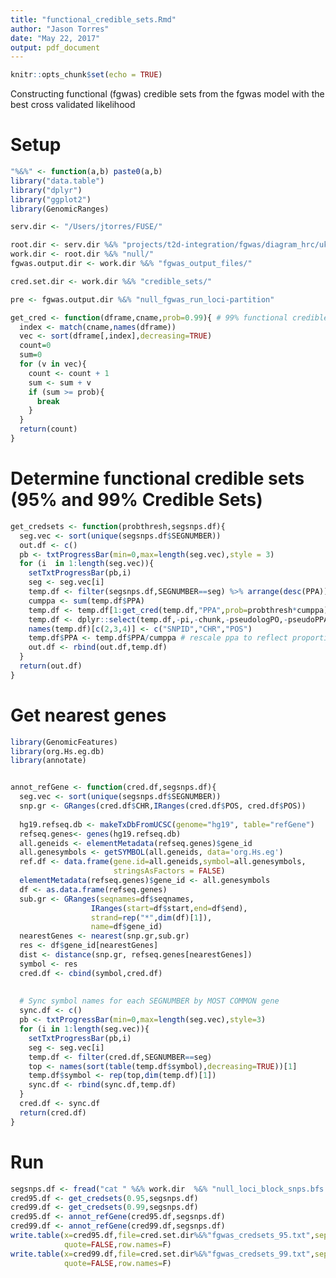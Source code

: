 ```yaml
---
title: "functional_credible_sets.Rmd"
author: "Jason Torres"
date: "May 22, 2017"
output: pdf_document
---
```


```r
knitr::opts_chunk$set(echo = TRUE)
```


Constructing functional (fgwas) credible sets from the fgwas model with the best cross validated likelihood 

# Setup 

```r

"%&%" <- function(a,b) paste0(a,b)
library("data.table")
library("dplyr")
library("ggplot2")
library(GenomicRanges)

serv.dir <- "/Users/jtorres/FUSE/"

root.dir <- serv.dir %&% "projects/t2d-integration/fgwas/diagram_hrc/ukbb-diamante-euro-manuscript/"
work.dir <- root.dir %&% "null/"
fgwas.output.dir <- work.dir %&% "fgwas_output_files/"

cred.set.dir <- work.dir %&% "credible_sets/"

pre <- fgwas.output.dir %&% "null_fgwas_run_loci-partition"  

```


```r

get_cred <- function(dframe,cname,prob=0.99){ # 99% functional credible sets 
  index <- match(cname,names(dframe))
  vec <- sort(dframe[,index],decreasing=TRUE)
  count=0
  sum=0
  for (v in vec){
    count <- count + 1
    sum <- sum + v
    if (sum >= prob){
      break
    }
  }
  return(count)
}


```



# Determine functional credible sets (95% and 99% Credible Sets)


```r


get_credsets <- function(probthresh,segsnps.df){
  seg.vec <- sort(unique(segsnps.df$SEGNUMBER))
  out.df <- c()
  pb <- txtProgressBar(min=0,max=length(seg.vec),style = 3)
  for (i  in 1:length(seg.vec)){
    setTxtProgressBar(pb,i)
    seg <- seg.vec[i]
    temp.df <- filter(segsnps.df,SEGNUMBER==seg) %>% arrange(desc(PPA))
    cumppa <- sum(temp.df$PPA)
    temp.df <- temp.df[1:get_cred(temp.df,"PPA",prob=probthresh*cumppa),]
    temp.df <- dplyr::select(temp.df,-pi,-chunk,-pseudologPO,-pseudoPPA,-V)
    names(temp.df)[c(2,3,4)] <- c("SNPID","CHR","POS")
    temp.df$PPA <- temp.df$PPA/cumppa # rescale ppa to reflect proportion of cummulative sum in block 
    out.df <- rbind(out.df,temp.df)
  }
  return(out.df)
}


```


# Get nearest genes 

```r

library(GenomicFeatures)
library(org.Hs.eg.db)
library(annotate)


annot_refGene <- function(cred.df,segsnps.df){
  seg.vec <- sort(unique(segsnps.df$SEGNUMBER))
  snp.gr <- GRanges(cred.df$CHR,IRanges(cred.df$POS, cred.df$POS))
  
  hg19.refseq.db <- makeTxDbFromUCSC(genome="hg19", table="refGene")
  refseq.genes<- genes(hg19.refseq.db)
  all.geneids <- elementMetadata(refseq.genes)$gene_id
  all.genesymbols <- getSYMBOL(all.geneids, data='org.Hs.eg')
  ref.df <- data.frame(gene.id=all.geneids,symbol=all.genesymbols,
                       stringsAsFactors = FALSE)
  elementMetadata(refseq.genes)$gene_id <- all.genesymbols
  df <- as.data.frame(refseq.genes)
  sub.gr <- GRanges(seqnames=df$seqnames,
                  IRanges(start=df$start,end=df$end),
                  strand=rep("*",dim(df)[1]),
                  name=df$gene_id)
  nearestGenes <- nearest(snp.gr,sub.gr)
  res <- df$gene_id[nearestGenes]
  dist <- distance(snp.gr, refseq.genes[nearestGenes])
  symbol <- res
  cred.df <- cbind(symbol,cred.df)
  
  
  # Sync symbol names for each SEGNUMBER by MOST COMMON gene 
  sync.df <- c()
  pb <- txtProgressBar(min=0,max=length(seg.vec),style=3)
  for (i in 1:length(seg.vec)){
    setTxtProgressBar(pb,i)
    seg <- seg.vec[i]
    temp.df <- filter(cred.df,SEGNUMBER==seg)
    top <- names(sort(table(temp.df$symbol),decreasing=TRUE))[1]
    temp.df$symbol <- rep(top,dim(temp.df)[1])
    sync.df <- rbind(sync.df,temp.df)
  }
  cred.df <- sync.df  
  return(cred.df)
}


```



# Run 


```r

segsnps.df <- fread("cat " %&% work.dir  %&% "null_loci_block_snps.bfs.txt.gz" %&% " | zmore")
cred95.df <- get_credsets(0.95,segsnps.df)
cred99.df <- get_credsets(0.99,segsnps.df)
cred95.df <- annot_refGene(cred95.df,segsnps.df)
cred99.df <- annot_refGene(cred99.df,segsnps.df)
write.table(x=cred95.df,file=cred.set.dir%&%"fgwas_credsets_95.txt",sep="\t",
            quote=FALSE,row.names=F)
write.table(x=cred99.df,file=cred.set.dir%&%"fgwas_credsets_99.txt",sep="\t",
            quote=FALSE,row.names=F)

```



